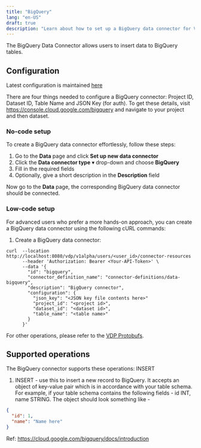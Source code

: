 ```yaml
---
title: "BigQuery"
lang: "en-US"
draft: true
description: "Learn about how to set up a BigQuery data connector for VDP https://github.com/instill-ai/vdp"
---
```


The BigQuery Data Connector allows users to insert data to BigQuery tables.

## Configuration

Latest configuration is maintained [here](https://github.com/instill-ai/connector-data/blob/main/pkg/bigquery/config/definitions.json)

There are four things needed to configure a BigQuery connector: Project ID, Dataset ID, Table Name and JSON Key (for auth).
To get these details, visit https://console.cloud.google.com/bigquery and navigate to your project and then dataset.

### No-code setup

To create a BigQuery data connector effortlessly, follow these steps:

1. Go to the **Data** page and click **Set up new data connector**
2. Click the **Data connector type** ▾ drop-down and choose **BigQuery**
3. Fill in the required fields
4. Optionally, give a short description in the **Description** field

Now go to the **Data** page, the corresponding BigQuery data connector should be connected.

### Low-code setup

For advanced users who prefer a more hands-on approach, you can create a BigQuery data connector using the following cURL commands:

1. Create a BigQuery data connector:

```shellscript cURL
curl  --location http://localhost:8080/vdp/v1alpha/users/<user_id>/connector-resources
      --header 'Authorization: Bearer <Your-API-Token>' \
      --data '{
        "id": "bigquery",
        "connector_definition_name": "connector-definitions/data-bigquery",
        "description": "BigQuery connector",
        "configuration": {
          "json_key": "<JSON key file contents here>"
          "project_id": "<project id>",
          "dataset_id": "<dataset id>",
          "table_name": "<table name>"
        }
      }'
```

For other operations, please refer to the [VDP Protobufs](https://buf.build/instill-ai/protobufs).

## Supported operations

The BigQuery connector supports these operations: INSERT

1. INSERT - use this to insert a new record to BigQuery. It accepts an object of key-value pair which is in accordance with your table schema. For example, if your table schema contains the following fields - id INT, name STRING. The object should look something like -

```json
{
  "id": 1,
  "name": "Name here"
}
```

Ref: https://cloud.google.com/bigquery/docs/introduction
